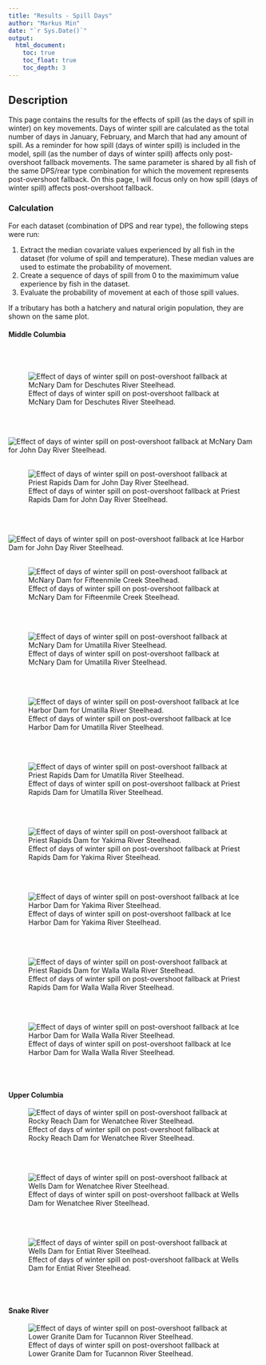 ```yaml
---
title: "Results - Spill Days"
author: "Markus Min"
date: "`r Sys.Date()`"
output:
  html_document:
    toc: true
    toc_float: true
    toc_depth: 3
---
```


## Description

This page contains the results for the effects of spill (as the days of spill in winter) on key movements. Days of winter spill are calculated as the total number of days in January, February, and March that had any amount of spill. As a reminder for how spill (days of winter spill) is included in the model, spill (as the number of days of winter spill) affects only post-overshoot fallback movements. The same parameter is shared by all fish of the same DPS/rear type combination for which the movement represents post-overshoot fallback. On this page, I will focus only on how spill (days of winter spill) affects post-overshoot fallback.


### Calculation

For each dataset (combination of DPS and rear type), the following steps were run:

1. Extract the median covariate values experienced by all fish in the dataset (for volume of spill and temperature). These median values are used to estimate the probability of movement.
2. Create a sequence of days of spill from 0 to the maximimum value experience by fish in the dataset.
3. Evaluate the probability of movement at each of those spill values.

If a tributary has both a hatchery and natural origin population, they are shown on the same plot.

#### Middle Columbia

<br>
<br>


![Effect of days of winter spill on post-overshoot fallback at McNary Dam for Deschutes River Steelhead.](site_figures/covariate_effects/spilldays/DES_compare_fallback_MCN_spilldays.png)

<br>
<br>

![Effect of days of winter spill on post-overshoot fallback at McNary Dam for John Day River Steelhead.](site_figures/covariate_effects/spilldays/JDR_compare_fallback_MCN_spilldays.png)
<br>
<br>

![Effect of days of winter spill on post-overshoot fallback at Priest Rapids Dam for John Day River Steelhead.](site_figures/covariate_effects/spilldays/JDR_compare_fallback_PRA_spilldays.png)

<br>
<br>

![Effect of days of winter spill on post-overshoot fallback at Ice Harbor Dam for John Day River Steelhead.](site_figures/covariate_effects/spilldays/JDR_compare_fallback_ICH_spilldays.png)
<br>
<br>

![Effect of days of winter spill on post-overshoot fallback at McNary Dam for Fifteenmile Creek Steelhead.](site_figures/covariate_effects/spilldays/FIF_compare_fallback_MCN_spilldays.png)

<br>
<br>

![Effect of days of winter spill on post-overshoot fallback at McNary Dam for Umatilla River Steelhead.](site_figures/covariate_effects/spilldays/UMA_compare_fallback_MCN_spilldays.png)

<br>
<br>

![Effect of days of winter spill on post-overshoot fallback at Ice Harbor Dam for Umatilla River Steelhead.](site_figures/covariate_effects/spilldays/UMA_compare_fallback_ICH_spilldays.png)

<br>
<br>

![Effect of days of winter spill on post-overshoot fallback at Priest Rapids Dam for Umatilla River Steelhead.](site_figures/covariate_effects/spilldays/UMA_compare_fallback_PRA_spilldays.png)

<br>
<br>

![Effect of days of winter spill on post-overshoot fallback at Priest Rapids Dam for Yakima River Steelhead.](site_figures/covariate_effects/spilldays/YAK_compare_fallback_PRA_spilldays.png)

<br>
<br>

![Effect of days of winter spill on post-overshoot fallback at Ice Harbor Dam for Yakima River Steelhead.](site_figures/covariate_effects/spilldays/YAK_compare_fallback_ICH_spilldays.png)


<br>
<br>


![Effect of days of winter spill on post-overshoot fallback at Priest Rapids Dam for Walla Walla River Steelhead.](site_figures/covariate_effects/spilldays/WAWA_compare_fallback_PRA_spilldays.png)

<br>
<br>


![Effect of days of winter spill on post-overshoot fallback at Ice Harbor Dam for Walla Walla River Steelhead.](site_figures/covariate_effects/spilldays/WAWA_compare_fallback_ICH_spilldays.png)

<br>
<br>

#### Upper Columbia

![Effect of days of winter spill on post-overshoot fallback at Rocky Reach Dam for Wenatchee River Steelhead.](site_figures/covariate_effects/spilldays/WEN_compare_fallback_RRE_spilldays.png)

<br>
<br>

![Effect of days of winter spill on post-overshoot fallback at Wells Dam for Wenatchee River Steelhead.](site_figures/covariate_effects/spilldays/WEN_compare_fallback_WEL_spilldays.png)

<br>
<br>

![Effect of days of winter spill on post-overshoot fallback at Wells Dam for Entiat River Steelhead.](site_figures/covariate_effects/spilldays/ENT_compare_fallback_WEL_spilldays.png)


<br>
<br>

#### Snake River

![Effect of days of winter spill on post-overshoot fallback at Lower Granite Dam for Tucannon River Steelhead.](site_figures/covariate_effects/spilldays/TUC_compare_fallback_LGR_spilldays.png)

<br>
<br>
